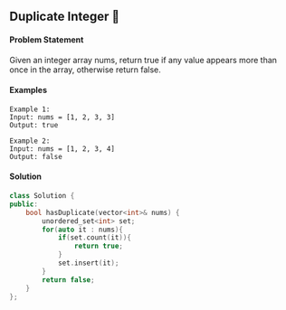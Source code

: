 ## Duplicate Integer 🎯

<a color="#FF0000"></a>
#### Problem Statement

Given an integer array nums, return true if any value appears more than once in the array, otherwise return false.

#### Examples

```
Example 1:
Input: nums = [1, 2, 3, 3]
Output: true

Example 2:
Input: nums = [1, 2, 3, 4]
Output: false
```

#### Solution

```cpp
class Solution {
public:
    bool hasDuplicate(vector<int>& nums) {
        unordered_set<int> set;
        for(auto it : nums){
            if(set.count(it)){
                return true;
            }
            set.insert(it);
        }
        return false;
    }
};
```
